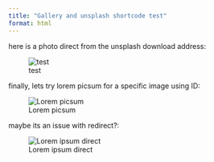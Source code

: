 ```yaml
---
title: "Gallery and unsplash shortcode test"
format: html
---
```


here is a photo direct from the unsplash download address:

![test](https://unsplash.com/photos/-Q_t4SCN8c4/download?ixid=M3wxMjA3fDB8MXxhbGx8fHx8fHx8fHwxNzQ5NTkwMTU0fA&force=true&w=640)

finally, lets try lorem picsum for a specific image using ID:

![Lorem picsum](https://picsum.photos/id/237/200/300)


maybe its an issue with redirect?:

![Lorem ipsum direct](https://fastly.picsum.photos/id/1/5000/3333.jpg?hmac=Asv2DU3rA_5D1xSe22xZK47WEAN0wjWeFOhzd13ujW4)
